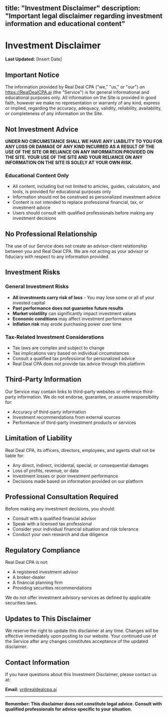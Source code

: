 title: "Investment Disclaimer"
description: "Important legal disclaimer regarding investment information and educational content"
---

# Investment Disclaimer

**Last Updated:** [Insert Date]

## Important Notice

The information provided by Real Deal CPA ("we," "us," or "our") on https://RealDealCPA.ai (the "Service") is for general informational and educational purposes only. All information on the Site is provided in good faith, however we make no representation or warranty of any kind, express or implied, regarding the accuracy, adequacy, validity, reliability, availability, or completeness of any information on the Site.

## Not Investment Advice

**UNDER NO CIRCUMSTANCE SHALL WE HAVE ANY LIABILITY TO YOU FOR ANY LOSS OR DAMAGE OF ANY KIND INCURRED AS A RESULT OF THE USE OF THE SITE OR RELIANCE ON ANY INFORMATION PROVIDED ON THE SITE. YOUR USE OF THE SITE AND YOUR RELIANCE ON ANY INFORMATION ON THE SITE IS SOLELY AT YOUR OWN RISK.**

### Educational Content Only

- All content, including but not limited to articles, guides, calculators, and tools, is provided for educational purposes only
- Information should not be construed as personalized investment advice
- Content is not intended to replace professional financial, tax, or investment advice
- Users should consult with qualified professionals before making any investment decisions

## No Professional Relationship

The use of our Service does not create an advisor-client relationship between you and Real Deal CPA. We are not acting as your advisor or fiduciary with respect to any information provided.

## Investment Risks

### General Investment Risks
- **All investments carry risk of loss** - You may lose some or all of your invested capital
- **Past performance does not guarantee future results**
- **Market volatility** can significantly impact investment values
- **Economic conditions** may affect investment performance
- **Inflation risk** may erode purchasing power over time

### Tax-Related Investment Considerations
- Tax laws are complex and subject to change
- Tax implications vary based on individual circumstances
- Consult a qualified tax professional for personalized advice
- Real Deal CPA does not provide tax advice through this platform

## Third-Party Information

Our Service may contain links to third-party websites or reference third-party information. We do not endorse, guarantee, or assume responsibility for:
- Accuracy of third-party information
- Investment recommendations from external sources
- Performance of third-party investment products or services

## Limitation of Liability

Real Deal CPA, its officers, directors, employees, and agents shall not be liable for:
- Any direct, indirect, incidental, special, or consequential damages
- Loss of profits, revenue, or data
- Investment losses or poor investment performance
- Decisions made based on information provided on our platform

## Professional Consultation Required

Before making any investment decisions, you should:
- Consult with a qualified financial advisor
- Speak with a licensed tax professional
- Consider your individual financial situation and risk tolerance
- Conduct your own research and due diligence

## Regulatory Compliance

Real Deal CPA is not:
- A registered investment advisor
- A broker-dealer
- A financial planning firm
- Providing securities recommendations

We do not offer investment advisory services as defined by applicable securities laws.

## Updates to This Disclaimer

We reserve the right to update this disclaimer at any time. Changes will be effective immediately upon posting to our website. Your continued use of the Service after any changes constitutes acceptance of the updated disclaimer.

## Contact Information

If you have questions about this Investment Disclaimer, please contact us at:

**Email:** vr@realdealcpa.ai

---

**Remember: This disclaimer does not constitute legal advice. Consult with qualified professionals for advice specific to your situation.**

